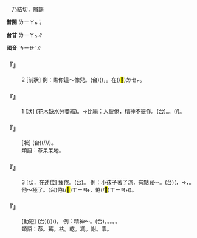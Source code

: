 
=={{ruby|苶|ㄋㄧㄝˊ}}==

　乃結切，屑韻

'''普閩''' <rt>ㄌㄧㄚㆵ ͘</rt>。

'''台甘''' <rt>ㄌㄧㄚㆴ</rt>∥

'''國音''' <rt>ㄋㄧㄝˊ</rt>∥

    

==='''『{{ruby|苶|ㄋㄧㄝˊ}}』'''===
:2  [前狀] 例：瞧你這～像兒。(台)({{ruby|汝|ㄌㄧˋ}}){{ruby|看|ㄎㄨㆩ˪}}{{ruby|汝|ㄌㄧˋ}}{{ruby|即|ㄐㄧㄚㆷ}}{{ruby|恁|ㄌㄧㄣ˪}}{{ruby|<mark>&#xf8fa1;</mark>|ㄒㄧㄢ˫}}，{{ruby|汝|ㄌㄧˋ}}{{ruby|是|ㄒㄧ˫}}{{ruby|按|ㄢ˪}}{{ruby|怎|ㄗㄨㆩˋ}}{{ruby|即|ㄐㄧㄚㆷ}}{{ruby|恁|ㄌㄧㄣ˪}}{{ruby|<mark>&#xf906d;</mark>|ㄊㄧㆰˋ}}{{ruby|頭|ㄊㄠˊ}}{{ruby|丌|ㆤ}}{{ruby|款|ㄎㄨㄢˋ}}。{{ruby|像|ㄑㄧㆫ˫/ㄑㄧㆧ˫}}在(/<mark>&#xf9549;</mark>)<rt>ㄉㆤㆷ</rt>{{ruby|<mark>&#xffa49;</mark>|ㆠㆤㆷ/ㆠㄨㆤㆷ}}{{ruby|蔫|ㄌㄧㄢ}}{{ruby|去|ㄎㄧ˪}}。
    

==='''『{{ruby|苶|ㄋㄧㄝˊ}}』'''===
:1  [狀] {{ruby|蔫|ㄋㄧㄢ}}(花木缺水分萎縮)。→比喻：人疲倦，精神不振作。(台){{ruby|人|ㄌㄤˊ}}{{ruby|像|ㄑㄧㆧ˫/ㄑㄧㆫ˫}}{{ruby|花|ㄏㄨㆤ}}{{ruby|<mark>&#xffa49;</mark>|ㆠㆤㆷ/ㆠㄨㆤㆷ}}{{ruby|蔫|ㄌㄧㄢ}}{{ruby|去|ㄎㄧ˪}}。{{ruby|懶|ㄌㄢˋ}}{{ruby|趖|ㄙㄜˊ}}{{ruby|趖|ㄙㄜˊ}}。{{ruby|無|ㆠㄜˊ}}{{ruby|精|ㄐㄧㄥ}}{{ruby|采|ㄘㄞˋ}}(/{{ruby|清|ㄑㄧㄥ}}{{ruby|采|ㄘㄞˋ}})。
    

==='''『{{ruby|苶|ㄋㄧㄝˊ}}{{ruby|呆|·ㄉㄞ}}』'''===
: [狀] (台){{ruby|<mark>&#xf8fa1;</mark>|ㄒㄧㄢ˫}}{{ruby|篤|ㄉㄠㆷ}}{{ruby|篤|ㄉㄠㆷ}}(/{{ruby|<mark>&#xffea2;</mark>|ㄉㄧㄨㆷ}}{{ruby|<mark>&#xffea2;</mark>|ㄉㄧㄨㆷ}}/{{ruby|拄|ㄉㄨㆷ}}{{ruby|拄|ㄉㄨㆷ}}/{{ruby|<mark>&#xf924a;</mark>|ㄉㄨㆷ}}{{ruby|<mark>&#xf924a;</mark>|ㄉㄨㆷ}})。
:類語：苶呆呆地。
:
    

==='''『{{ruby|苶|ㄋㄧㄝˊ}}』'''===
:3  [狀，在述位] 疲倦。(台){{ruby|懶|ㄌㄢˋ}}{{ruby|( )|ㄒㄧㄜˊ/ㄒㄧㄜㆷ ͘}}。 例：小孩子著了涼，有點兒～。(台)({{ruby|細|ㄙㄨㆤ˪/ㄙㆤ˪}}{{ruby|漢|ㄏㄢ˪}}{{ruby|<mark>&#xffb51;</mark>|ㆣㄧㄣˋ}}{{ruby|孲|ㄚˋ}}{{ruby|寒|ㄍㄨㆩˊ}}{{ruby|著|ㄉㄧㄜㆷ ͘}}，{{ruby|有|ㄨ˫}}{{ruby|較|ㄎㄚㆷ}}{{ruby|懶|ㄌㄢˋ}}{{ruby|<mark>&#xf90b4;</mark>|ㄒㄧㄜˊ/ㄙㄜˊ}}→{{ruby|無|ㆠㄜˊ}}{{ruby|元|ㆣㄨㄢˊ}}{{ruby|氣|ㄎㄧ˪}}，{{ruby|( )|ㆣㄧㄢ˫}}{{ruby|( )|ㆣㄧㄢ˫}}。 他～極了。(台){{ruby|伊|ㄧ}}{{ruby|誠|ㄐㄧㆩˊ}}倦(/<mark>&#xf8fa1;</mark>)<rt>ㄒㄧㄢ˫</rt>，倦(/<mark>&#xf8fa1;</mark>)<rt>ㄒㄧㄢ˫</rt>{{ruby|篤|ㄌㄠㆷ}}{{ruby|篤|ㄌㄠㆷ}}({{ruby|無|ㆠㄜˊ}}{{ruby|元|ㆣㄨㄢˊ}}{{ruby|氣|ㄎㄧ˪}})。
    

==='''『{{ruby|發|ㄈㄚ}}{{ruby|苶|ㄋㄧㄝˊ}}』'''===
: [動短] (台){{ruby|人|ㄌㄤˊ}}{{ruby|衰|ㄙㄨㆤ}}(/{{ruby|垂|ㄙㄨㆤ˫}}){{ruby|神|ㄒㄧㄣˊ}}({{ruby|像|ㄑㄧㆫ˫/ㄑㄧㆧ˫}}{{ruby|草|ㄘㄠˋ}}{{ruby|木|ㆠㆦㆶ ͘}}{{ruby|蔫|ㄌㄧㄢ}}{{ruby|去|ㄎㄧ˪}})。 例：精神～。(台){{ruby|失|ㄒㄧㆴ}}{{ruby|精|ㄐㄧㄥ}}{{ruby|采|ㄘㄞˋ}}。{{ruby|無|ㆠㄜˊ}}{{ruby|元|ㆣㄨㄢˊ}}{{ruby|氣|ㄎㄧ˪}}{{ruby|去|ㄎㄧ˪}}。{{ruby|垂|ㄙㄨㆤ˫}}{{ruby|神|ㄒㄧㄣˊ}}。{{ruby|懶|ㄌㄢˋ}}{{ruby|<mark>&#xf90b4;</mark>|ㄙㄜˊ}}。{{ruby|散|ㄙㆰ˪}}{{ruby|淡|ㄉㆰ˫}}。
:類語：苶。蔫。枯。乾。凋。謝。零。
:
    
